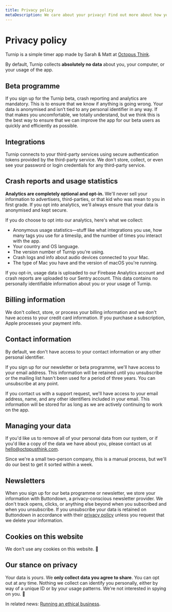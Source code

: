 ```yaml
---
title: Privacy policy
metaDescription: We care about your privacy! Find out more about how your data is used to make Turnip better.
---
```




<Panel>

# Privacy policy

Turnip is a simple timer app made by Sarah &amp; Matt at [Octopus Think](https://octopusthink.com/about).

By default, Turnip collects **absolutely no data** about you, your computer, or your usage of the app.

## Beta programme

If you sign up for the Turnip beta, crash reporting and analytics are mandatory. This is to ensure that we know if anything is going wrong. Your data is anonymised and isn’t tied to any personal identifier in any way. If that makes you uncomfortable, we totally understand, but we think this is the best way to ensure that we can improve the app for our beta users as quickly and efficiently as possible.

## Integrations

Turnip connects to your third-party services using secure authentication tokens provided by the third-party service. We don't store, collect, or even see your password or login credentials for any third-party service. 

## Crash reports and usage statistics

**Analytics are completely optional and opt-in.** We'll never sell your information to advertisers, third-parties, or that kid who was mean to you in first grade. If you opt into analytics, we'll always ensure that your data is anonymised and kept secure.

If you do choose to opt into our analytics, here's what we collect:
- Anonymous usage statistics—stuff like what integrations you use, how many tags you use for a timeslip, and the number of times you interact with the app.
- Your country and OS language.
- The version number of Turnip you're using.
- Crash logs and info about audio devices connected to your Mac.
- The type of Mac you have and the version of macOS you're running.

If you opt-in, usage data is uploaded to our Firebase Analytics account and crash reports are uploaded to our Sentry account. This data contains no personally identifiable information about you or your usage of Turnip.

## Billing information

We don't collect, store, or process your billing information and we don't have access to your credit card information. If you purchase a subscription, Apple processes your payment info.

## Contact information

By default, we don't have access to your contact information or any other personal identifier. 

If you sign up for our newsletter or beta programme, we'll have access to your email address. This information will be retained until you unsubscribe or the mailing list hasn't been used for a period of three years. You can unsubscribe at any point.

If you contact us with a support request, we'll have access to your email address, name, and any other identifiers included in your email. This information will be stored for as long as we are actively continuing to work on the app. 

## Managing your data

If you'd like us to remove all of your personal data from our system, or if you'd like a copy of the data we have about you, please contact us at hello@octopusthink.com. 

Since we're a small two-person company, this is a manual process, but we'll do our best to get it sorted within a week. 

## Newsletters

When you sign up for our beta programme or newsletter, we store your information with Buttondown, a privacy-conscious newsletter provider. We don't track opens, clicks, or anything else beyond when you subscribed and when you unsubscribe. If you unsubscribe your data is retained on Buttondown in accordance with their [privacy policy](https://docs.buttondown.email/odds-and-ends/privacy-and-security) unless you request that we delete your information.

## Cookies on this website

We don't use any cookies on this website. 🍪

## Our stance on privacy

Your data is _yours_. We **only collect data you agree to share**. You can opt out at any time. Nothing we collect can identify you personally, either by way of a unique ID or by your usage patterns. We're not interested in spying on you. 🙈

In related news: [Running an ethical business](https://octopusthink.com/blog/2019-11-22-ethics-at-the-heart-of-business).

</Panel>
